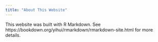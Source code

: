```yaml
---
title: "About This Website"
---
```


This website was built with R Markdown. See https://bookdown.org/yihui/rmarkdown/rmarkdown-site.html for more details.
